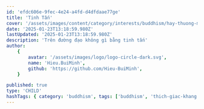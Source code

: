 ```yaml
---
id: 'efdc606e-9fec-4e24-a4fd-d4dfdaae77ge'
title: 'Tinh Tấn'
cover: '/assets/images/content/category/interests/buddhism/hay-thuong-minh-di-cover.png'
date: '2025-01-23T13:18:59.980Z'
lastUpdated: '2025-01-23T13:18:59.980Z'
description: 'Trên đường đạo không gì bằng tinh tấn'
author:
    {
        avatar: '/assets/images/logo/logo-circle-dark.svg',
        name: 'Hieu.BuiMinh',
        github: 'https://github.com/Hieu-BuiMinh',
    }

published: true
type: 'CHILD'
hashTags: { category: 'buddhism', tags: ['buddhism', 'thich-giac-khang'] }
---
```


<Audio src="/assets/audios/content/category/interests/buddhism/tinh-tan.mp3" />

<Image
	className="h-[350px] max-w-[350px] m-auto"
	src="/assets/images/content/category/interests/buddhism/thich-giac-khang.png"
	alt="Hòa thượng Thích Giác Khang"
/>

Nhưng mà tôi đã nói rồi đạo Phật có một chữ thôi là chữ gì? Ờ chữ bền thì trong kinh Đức Phật kêu là tinh tấn. Tôi đã
nói bài kệ hoài:

<div className="text-center">
	<div>Trên đường đạo không gì bằng tinh tấn</div>
	<div>Không gì bằng trí Tuệ của đời ta</div>
	<div>Sống phiêu linh trên kiếp sống ta bà khổ đau này</div>
	<div>Chỉ có tinh tấn là vượt qua tất cả</div>
</div>

Quý vị dám tinh tấn hông? Không có cố gắng, mà nhất định phải tinh tấn, nghĩa là sao? Trên đường đạo, hơn một lần vấp
ngã. Vấp ngã đủ thứ hết á: vấp ngã gia đình, cha mẹ hổng cho tu; giữa mẹ chồng, con dâu; vợ con không cho tu; người này
tu, người khác phá. Mà nhất là vấp ngã vì ăn chay, gia đình không cho, sợ làm yếu sức.

Mà sợ nhất là cái vấp ngã mình với mình: bữa nay nghĩ vầy, mai nghĩ khác; bữa mốt tinh tấn, bữa kia giải đãi. Rồi ngủ, vặn đồng hồ reo mà làm biếng quá. Đồng hồ reo, thức, nhấn cho nó tắt rồi ngủ nữa. "Mai tu cũng hổng muộn." Thắng nổi mình hông? Nếu thắng mình, thì mới đi tới giải thoát được. Thành ra, giai đoạn đầu tiên sợ nhất là vấp ngã với mình.

Rồi, thắng được mình rồi thì còn phải thắng hoàn cảnh nữa: cha mẹ, anh em, vợ con, rồi tới bạn bè bên ngoài. Mình ăn chay trường, họ lại gắp đồ mặn bỏ vô. Tôi bị rồi. Hồi lúc tôi đi dạy học á, mấy ông thầy giáo phá dữ lắm. Mình đi đám cưới, mình ăn chay, phải ngồi chung chứ giờ hổng lẽ đãi riêng mình? Nhưng mà đồ chay đem riêng cho mình, thì ổng lấy đồ mặn gắp bỏ vô. Hết ông này tới ông khác.

Nhưng mà nó phải bền. Nếu mình tu mà mình sân thì kẹt. Họ nói: "Thầy tu niệm Phật mà thầy nổi sân!" Thì mình nhờ cái đó mà nhẫn. Thành ra, trên đường đạo, không có gì bằng nhẫn nhục.

<div className="text-center">
	<div>Nhịn nhường là giới đầu tiên</div>
	<div>Mà kìa chư Phật vẫn nhắc khuyên ta hoài</div>
	<div>Kẻ mong lìa bỏ trần ai</div>
	<div>Mà còn phiền giận thật ngoài chữ tu</div>
</div>

Đây còn tiền giận hông? hết rồi, nhưng còn sân thôi...
